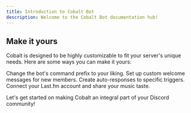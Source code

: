 ```yaml
---
title: Introduction to Cobalt Bot
description: Welcome to the Cobalt Bot documentation hub!
---
```




## Make it yours

Cobalt is designed to be highly customizable to fit your server's unique needs. Here are some ways you can make it yours:

<CardGroup cols={2}>
  <Card
    title="Customize Prefix"
    icon="arrow-right"
    href="/docs/configuration"
  >
    Change the bot's command prefix to your liking.
  </Card>
  <Card
    title="Personalized Welcome Messages"
    icon="door-open"
    href="/docs/configuration"
  >
    Set up custom welcome messages for new members.
  </Card>
  <Card
    title="Tailored Auto-Responses"
    icon="message"
    href="/docs/responders"
  >
    Create auto-responses to specific triggers.
  </Card>
  <Card
    title="Last.fm Integration"
    icon="music"
    href="/docs/lastfm"
  >
    Connect your Last.fm account and share your music taste.
  </Card>
</CardGroup>

Let's get started on making Cobalt an integral part of your Discord community!
